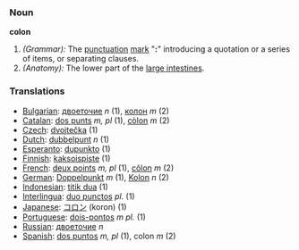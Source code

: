 ===Noun===
'''colon'''

#''(Grammar):'' The [[punctuation]] [[mark]] "''':'''" introducing a quotation or a series of items, or separating clauses.
#''(Anatomy):'' The lower part of the [[large intestine]]s.

===Translations===
*[[Bulgarian]]: [[двоеточие]] ''n'' (1), [[колон]] ''m'' (2)
*[[Catalan]]: [[dos punts]] ''m, pl'' (1), [[còlon]] ''m'' (2)
*[[Czech]]: [[dvojtečka]] (1)
*[[Dutch]]: [[dubbelpunt]] ''n'' (1)
*[[Esperanto]]: [[dupunkto]] (1)
*[[Finnish]]: [[kaksoispiste]] (1)
*[[French]]: [[deux points]] ''m, pl'' (1), [[côlon]] ''m'' (2)
*[[German]]: [[Doppelpunkt]] ''m'' (1), [[Kolon]] ''n'' (2)
*[[Indonesian]]: [[titik dua]] (1)
*[[Interlingua]]: [[duo punctos]] ''pl.'' (1)
*[[Japanese]]: [[コロン]] (koron) (1)
*[[Portuguese]]: [[dois-pontos]] ''m pl.'' (1)
*[[Russian]]: [[двоеточие]] ''n''
*[[Spanish]]: [[dos puntos]] ''m, pl'' (1), colon ''m'' (2)
